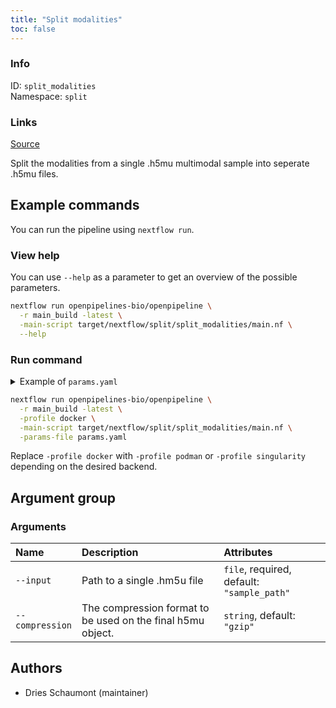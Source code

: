 ```yaml
---
title: "Split modalities"
toc: false
---
```


::: {.column-margin}

### Info

ID: `split_modalities`  
Namespace: `split`

### Links
[Source](https://github.com/openpipelines-bio/openpipeline/blob/main/src/split/split_modalities){.btn-action .btn-sm .btn-info .btn role="button"}

:::

Split the modalities from a single .h5mu multimodal sample into seperate .h5mu files. 


## Example commands

You can run the pipeline using `nextflow run`.

### View help

You can use `--help` as a parameter to get an overview of the possible parameters.

```bash
nextflow run openpipelines-bio/openpipeline \
  -r main_build -latest \
  -main-script target/nextflow/split/split_modalities/main.nf \
  --help
```

### Run command

<details>
<summary>Example of `params.yaml`</summary>
```yaml
# Arguments
input: # please fill in - example: "sample_path"
# output: "$id.$key.output.output"
compression: "gzip"

# Nextflow input-output arguments
publish_dir: # please fill in - example: "output/"
# param_list: "my_params.yaml"
```
</details>

```bash
nextflow run openpipelines-bio/openpipeline \
  -r main_build -latest \
  -profile docker \
  -main-script target/nextflow/split/split_modalities/main.nf \
  -params-file params.yaml
```

:::{.callout-note}
Replace `-profile docker` with `-profile podman` or `-profile singularity` depending on the desired backend.
:::

## Argument group

### Arguments

|Name            |Description                                                 |Attributes                                 |
|:---------------|:-----------------------------------------------------------|:------------------------------------------|
|`--input`       |Path to a single .hm5u file                                 |`file`, required, default: `"sample_path"` |
|`--compression` |The compression format to be used on the final h5mu object. |`string`, default: `"gzip"`                |

## Authors

  * Dries Schaumont (maintainer)
